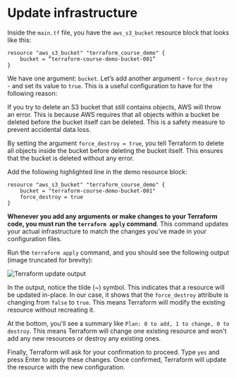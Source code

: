 
<CourseContentLayout>

# Update infrastructure

Inside the `main.tf` file, you have the `aws_s3_bucket` resource block that looks like this:

```hcl
resource "aws_s3_bucket" "terraform_course_demo" {
    bucket = “terraform-course-demo-bucket-001”
}
```

We have one argument: `bucket`. Let’s add another argument - `force_destroy` - and set its value to `true`. This is a useful configuration to have for the following reason:

If you try to delete an S3 bucket that still contains objects, AWS will throw an error. This is because AWS requires that all objects within a bucket be deleted before the bucket itself can be deleted. This is a safety measure to prevent accidental data loss.

By setting the argument `force_destroy = true`, you tell Terraform to delete all objects inside the bucket before deleting the bucket itself. This ensures that the bucket is deleted without any error.

Add the following highlighted line in the demo resource block:

```hcl {3}
resource "aws_s3_bucket" "terraform_course_demo" {
    bucket = "terraform-course-demo-bucket-001"
    force_destroy = true
}
```

**Whenever you add any arguments or make changes to your Terraform code, you must run the `terraform apply` command**. This command updates your actual infrastructure to match the changes you've made in your configuration files.

Run the `terraform apply` command, and you should see the following output (image truncated for brevity):

![Terraform update output](/images/courses/terraform-for-beginners/terraform_update.jpg)

In the output, notice the tilde (~) symbol. This indicates that a resource will be updated in-place. In our case, it shows that the `force_destroy` attribute is changing from `false` to `true`. This means Terraform will modify the existing resource without recreating it.

At the bottom, you'll see a summary like `Plan: 0 to add, 1 to change, 0 to destroy`. This means Terraform will change one existing resource and won't add any new resources or destroy any existing ones.

Finally, Terraform will ask for your confirmation to proceed. Type `yes` and press Enter to apply these changes. Once confirmed, Terraform will update the resource with the new configuration.

</CourseContentLayout>
